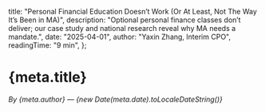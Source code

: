   title: "Personal Financial Education Doesn’t Work (Or At Least, Not The Way It’s Been in MA)",
  description: "Optional personal finance classes don’t deliver; our case study and national research reveal why MA needs a mandate.",
  date: "2025-04-01",
  author: "Yaxin Zhang, Interim CPO",
  readingTime: "9 min",
};

# {meta.title}

*By {meta.author} — {new Date(meta.date).toLocaleDateString()}*

